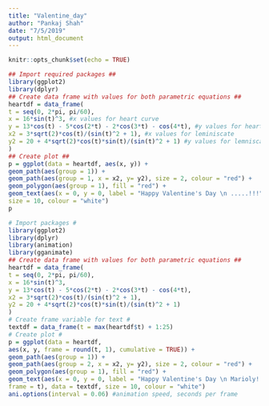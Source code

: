 ```yaml
---
title: "Valentine_day"
author: "Pankaj Shah"
date: "7/5/2019"
output: html_document
---
```


```r
knitr::opts_chunk$set(echo = TRUE)
```

```r
## Import required packages ##
library(ggplot2)
library(dplyr)
## Create data frame with values for both parametric equations ##
heartdf = data_frame(
t = seq(0, 2*pi, pi/60), 
x = 16*sin(t)^3, #x values for heart curve
y = 13*cos(t) - 5*cos(2*t) - 2*cos(3*t) - cos(4*t), #y values for heart curve
x2 = 3*sqrt(2)*cos(t)/(sin(t)^2 + 1), #x values for leminiscate
y2 = 20 + 4*sqrt(2)*cos(t)*sin(t)/(sin(t)^2 + 1) #y values for lemniscate
)
## Create plot ##
p = ggplot(data = heartdf, aes(x, y)) + 
geom_path(aes(group = 1)) +
geom_path(aes(group = 1, x = x2, y= y2), size = 2, colour = "red") +
geom_polygon(aes(group = 1), fill = "red") +
geom_text(aes(x = 0, y = 0, label = "Happy Valentine's Day \n .....!!!"), 
size = 10, colour = "white")
p

```

```r
# Import packages #
library(ggplot2)
library(dplyr)
library(animation)
library(gganimate)
## Create data frame with values for both parametric equations ##
heartdf = data_frame(
t = seq(0, 2*pi, pi/60),
x = 16*sin(t)^3,
y = 13*cos(t) - 5*cos(2*t) - 2*cos(3*t) - cos(4*t),
x2 = 3*sqrt(2)*cos(t)/(sin(t)^2 + 1),
y2 = 20 + 4*sqrt(2)*cos(t)*sin(t)/(sin(t)^2 + 1)
)
# Create frame variable for text #
textdf = data_frame(t = max(heartdf$t) + 1:25)
# Create plot #
p = ggplot(data = heartdf, 
aes(x, y, frame = round(t, 1), cumulative = TRUE)) + 
geom_path(aes(group = 1)) +
geom_path(aes(group = 2, x = x2, y= y2), size = 2, colour = "red") +
geom_polygon(aes(group = 1), fill = "red") +
geom_text(aes(x = 0, y = 0, label = "Happy Valentine's Day \n Marioly!!!", 
frame = t), data = textdf, size = 10, colour = "white")
ani.options(interval = 0.06) #animation speed, seconds per frame

```

